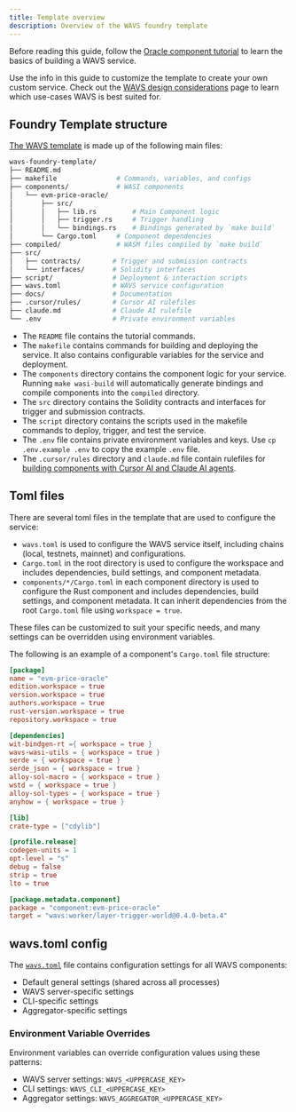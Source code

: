 ```yaml
---
title: Template overview
description: Overview of the WAVS foundry template
---
```

<!--docsignore
docsignore-->

<Callout title="Follow the tutorial" type="info">

Before reading this guide, follow the [Oracle component tutorial](/tutorial/1-overview) to learn the basics of building a WAVS service.

</Callout>

Use the info in this guide to customize the template to create your own custom service. Check out the [WAVS design considerations](/design) page to learn which use-cases WAVS is best suited for.

## Foundry Template structure

[The WAVS template](https://github.com/Lay3rLabs/wavs-foundry-template) is made up of the following main files:

```bash
wavs-foundry-template/
├── README.md
├── makefile               # Commands, variables, and configs
├── components/            # WASI components
│   └── evm-price-oracle/
│       ├── src/
│       │   ├── lib.rs         # Main Component logic
│       │   ├── trigger.rs     # Trigger handling
│       │   └── bindings.rs    # Bindings generated by `make build`
│       └── Cargo.toml     # Component dependencies
├── compiled/              # WASM files compiled by `make build`
├── src/
│   ├── contracts/        # Trigger and submission contracts
│   └── interfaces/       # Solidity interfaces
├── script/               # Deployment & interaction scripts
├── wavs.toml             # WAVS service configuration
├── docs/                 # Documentation
├── .cursor/rules/        # Cursor AI rulefiles
├── claude.md             # Claude AI rulefile
└── .env                  # Private environment variables
```

- The `README` file contains the tutorial commands.
- The `makefile` contains commands for building and deploying the service. It also contains configurable variables for the service and deployment.
- The `components` directory contains the component logic for your service. Running `make wasi-build` will automatically generate bindings and compile components into the `compiled` directory.
- The `src` directory contains the Solidity contracts and interfaces for trigger and submission contracts.
- The `script` directory contains the scripts used in the makefile commands to deploy, trigger, and test the service.
- The `.env` file contains private environment variables and keys. Use `cp .env.example .env` to copy the example `.env` file.
- The `.cursor/rules` directory and `claude.md` file contain rulefiles for [building components with Cursor AI and Claude AI agents](/handbook/ai).

## Toml files

There are several toml files in the template that are used to configure the service:

- `wavs.toml` is used to configure the WAVS service itself, including chains (local, testnets, mainnet) and configurations.
- `Cargo.toml` in the root directory is used to configure the workspace and includes dependencies, build settings, and component metadata.
- `components/*/Cargo.toml` in each component directory is used to configure the Rust component and includes dependencies, build settings, and component metadata. It can inherit dependencies from the root `Cargo.toml` file using `workspace = true`.

These files can be customized to suit your specific needs, and many settings can be overridden using environment variables.

The following is an example of a component's `Cargo.toml` file structure:

```toml
[package]
name = "evm-price-oracle"
edition.workspace = true
version.workspace = true
authors.workspace = true
rust-version.workspace = true
repository.workspace = true

[dependencies]
wit-bindgen-rt ={ workspace = true }
wavs-wasi-utils = { workspace = true }
serde = { workspace = true }
serde_json = { workspace = true }
alloy-sol-macro = { workspace = true }
wstd = { workspace = true }
alloy-sol-types = { workspace = true }
anyhow = { workspace = true }

[lib]
crate-type = ["cdylib"]

[profile.release]
codegen-units = 1
opt-level = "s"
debug = false
strip = true
lto = true

[package.metadata.component]
package = "component:evm-price-oracle"
target = "wavs:worker/layer-trigger-world@0.4.0-beta.4"

```

## wavs.toml config

The [`wavs.toml`](https://github.com/Lay3rLabs/wavs-foundry-template/blob/main/wavs.toml) file contains configuration settings for all WAVS components:
- Default general settings (shared across all processes)
- WAVS server-specific settings
- CLI-specific settings
- Aggregator-specific settings

### Environment Variable Overrides

Environment variables can override configuration values using these patterns:
- WAVS server settings: `WAVS_<UPPERCASE_KEY>`
- CLI settings: `WAVS_CLI_<UPPERCASE_KEY>`
- Aggregator settings: `WAVS_AGGREGATOR_<UPPERCASE_KEY>`
